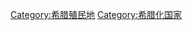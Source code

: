 {{catmore}}
{{commonscat|Pontus}}
[[Category:希腊殖民地|Category:希腊殖民地]]
[[Category:希腊化国家|Category:希腊化国家]]